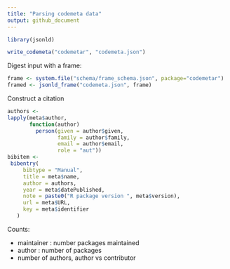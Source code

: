 ```yaml
---
title: "Parsing codemeta data"
output: github_document
---
```



```r
library(jsonld)
```

```r
write_codemeta("codemetar", "codemeta.json")
```



Digest input with a frame:

```r
frame <- system.file("schema/frame_schema.json", package="codemetar")
framed <- jsonld_frame("codemeta.json", frame)

```

Construct a citation

```r
authors <- 
lapply(meta$author, 
       function(author) 
         person(given = author$given, 
                family = author$family, 
                email = author$email,
                role = "aut"))
bibitem <- 
 bibentry(
     bibtype = "Manual",
     title = meta$name,
     author = authors,
     year = meta$datePublished,
     note = paste0("R package version ", meta$version),
     url = meta$URL,
     key = meta$identifier
   )
```

Counts: 

- maintainer : number packages maintained
- author : number of packages
- number of authors, author vs contributor 

```r
```
